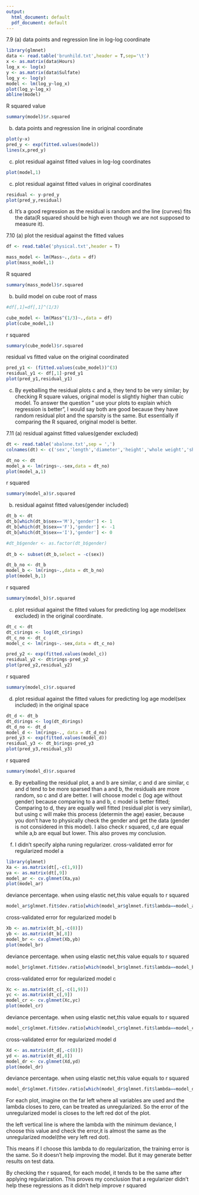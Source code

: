 ---
output:
  html_document: default
  pdf_document: default
---


7.9
(a) data points and regression line in log-log coordinate

```{r echo=F,message=F,warning=F}
library(glmnet)
data <- read.table('brunhild.txt',header = T,sep='\t')
x <- as.matrix(data$Hours)
log_x <- log(x)
y <- as.matrix(data$Sulfate)
log_y <- log(y)
model <- lm(log_y~log_x)
plot(log_y~log_x)
abline(model)
```

R squared value
```{r echo=F}
summary(model)$r.squared
```



(b) data points and regression line in original coordinate

```{r,echo=F}

plot(y~x)
pred_y <- exp(fitted.values(model))
lines(x,pred_y)
```




(c) plot residual against fitted values in log-log coordinates

```{r, echo=F}
plot(model,1)
```

(c) plot residual against fitted values in original coordinates

```{r,echo=F}
residual <- y-pred_y
plot(pred_y,residual)
```

(d)
It's a good regression as the residual is random and the line (curves) fits the data(R squared should be high even though we are not supposed to measure it). 

7.10
(a) plot the residual against the fitted values

```{r,echo=F,warning=F,message=F}
df <- read.table('physical.txt',header = T)

mass_model <- lm(Mass~.,data = df)
plot(mass_model,1)

```
R squared

```{r echo=F}
summary(mass_model)$r.squared
```




(b) build model on cube root of mass

```{r,echo=F}
#df[,1]=df[,1]^(1/3)
```

```{r echo=F}
cube_model <- lm(Mass^(1/3)~.,data = df)
plot(cube_model,1)
```

r squared
```{r echo=F}
summary(cube_model)$r.squared
```



residual vs fitted value on the original coordinated

```{r echo=F}
pred_y1 <- (fitted.values(cube_model))^(3) 
residual_y1 <- df[,1]-pred_y1
plot(pred_y1,residual_y1)
```



(c) By eyeballing the residual plots c and a, they tend to be very similar; by checking R square values, original model is slightly higher than cubic model.
To answer the question " use your plots to explain which regression is better", I would say both are good because they have random residual plot and the sparsity is the same. But essentially if comparing the R squared, original model is better.

7.11
(a) residual against fitted values(gender excluded)

```{r,echo=F}
dt <- read.table('abalone.txt',sep = ',')
colnames(dt) <- c('sex','length','diameter','height','whole weight','shucked weight','viscera weight','shell weight','rings')

```

```{r,echo=F}

dt_no <- dt
model_a <- lm(rings~.-sex,data = dt_no)
plot(model_a,1)

```

r squared

```{r echo=F}
summary(model_a)$r.squared
```

(b)
residual against fitted values(gender included)

```{r,echo=F}
dt_b <- dt
dt_b[which(dt_b$sex=='M'),'gender'] <- 1
dt_b[which(dt_b$sex=='F'),'gender'] <- -1
dt_b[which(dt_b$sex=='I'),'gender'] <- 0

#dt_b$gender <- as.factor(dt_b$gender)
        
dt_b <- subset(dt_b,select = -c(sex))

dt_b_no <- dt_b
model_b <- lm(rings~.,data = dt_b_no)
plot(model_b,1)
```

r squared

```{r echo=F}
summary(model_b)$r.squared
```


(c)
plot residual against the fitted values for predicting log age model(sex excluded) in the original coordinate.

```{r,echo=F}
dt_c <- dt
dt_c$rings <- log(dt_c$rings)
dt_c_no <- dt_c
model_c <- lm(rings~.-sex,data = dt_c_no)

pred_y2 <- exp(fitted.values(model_c))
residual_y2 <- dt$rings-pred_y2
plot(pred_y2,residual_y2)
```

r squared

```{r echo=F}
summary(model_c)$r.squared
```


(d) 
plot residual against the fitted values for predicting log age model(sex included) in the original space

```{r echo=F}
dt_d <- dt_b
dt_d$rings <- log(dt_d$rings)
dt_d_no <- dt_d
model_d <- lm(rings~., data = dt_d_no)
pred_y3 <- exp(fitted.values(model_d))
residual_y3 <- dt_b$rings-pred_y3
plot(pred_y3,residual_y3)

```

r squared

```{r echo=F}
summary(model_d)$r.squared
```

(e)
By eyeballing the residual plot, a and b are similar, c and d are similar,
c and d tend to be more sparsed than a and b, the residuals are more random, so c and d are better.
I will choose model c (log age without gender) because comparing to a and b, c model is better fitted; Comparing to d, they are equally well fitted (residual plot is very similar), but using c will make this process (determin the age) easier, because you don't have to physically check the gender and get the data (gender is not considered in this model). 
I also check r squared, c,d are equal while a,b are equal but lower. This also proves my conclusion.


(f)
I didn't specify alpha runing regularizer. 
cross-validated error for regularized model a

```{r echo=F,message=F,warning=F}
library(glmnet)
Xa <- as.matrix(dt[,-c(1,9)])
ya <- as.matrix(dt[,9])
model_ar <- cv.glmnet(Xa,ya)
plot(model_ar)

```

deviance percentage. when using elastic net,this value equals to r squared
```{r echo=F}
model_ar$glmnet.fit$dev.ratio[which(model_ar$glmnet.fit$lambda==model_ar$lambda.min)]
```


cross-validated error for regularized model b

```{r echo=F}
Xb <- as.matrix(dt_b[,-c(8)])
yb <- as.matrix(dt_b[,8])
model_br <- cv.glmnet(Xb,yb)
plot(model_br)
```

deviance percentage. when using elastic net,this value equals to r squared
```{r echo=F}
model_br$glmnet.fit$dev.ratio[which(model_br$glmnet.fit$lambda==model_br$lambda.min)]
```


cross-validated error for regularized model c

```{r echo=F}
Xc <- as.matrix(dt_c[,-c(1,9)])
yc <- as.matrix(dt_c[,9])
model_cr <- cv.glmnet(Xc,yc)
plot(model_cr)
```

deviance percentage. when using elastic net,this value equals to r squared
```{r echo=F}
model_cr$glmnet.fit$dev.ratio[which(model_cr$glmnet.fit$lambda==model_cr$lambda.min)]
```

cross-validated error for regularized model d

```{r echo=F}
Xd <- as.matrix(dt_d[,-c(8)])
yd <- as.matrix(dt_d[,8])
model_dr <- cv.glmnet(Xd,yd)
plot(model_dr)
```

deviance percentage. when using elastic net,this value equals to r squared
```{r echo=F}
model_dr$glmnet.fit$dev.ratio[which(model_dr$glmnet.fit$lambda==model_dr$lambda.min)]
```

For each plot, imagine on the far left where all variables are used and the lambda closes to zero, can be treated as unregularized. So the error of the unregularized model is closes to the left red dot of the plot.

the left vertical line is where the lambda with the minimum deviance, I choose this value and check the error,it is almost the same as the unregularized model(the very left red dot). 

This means if I choose this lambda to do regularization, the training error is the same. So it doesn't help improving the model. But it may generate better results on test data.

By checking the r squared, for each model, it tends to be the same after applying regularization. This proves my conclusion that a regularizer didn't help these regressions as it didn't help improve r squared




















